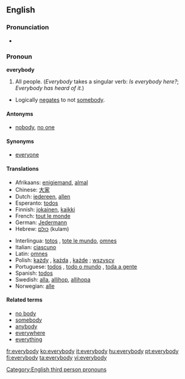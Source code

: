 ==English==

===Pronunciation===
*{{audio|en-us-everybody.ogg|Audio (US)}}

===Pronoun===
'''everybody'''
#All people.  (''Everybody'' takes a singular verb: ''Is everybody here?'';  ''Everybody has heard of it.'')
*Logically [[negates]] to not [[somebody]].

==== Antonyms ====
*[[nobody]], [[no one]]

==== Synonyms ====
*[[everyone]]

====Translations====
{{top}}
*Afrikaans: [[enigiemand]], [[almal]]
*Chinese: [[大家]]
*Dutch: [[iedereen]], [[allen]]
*Esperanto: [[todos]]
*Finnish: [[jokainen]], [[kaikki]]
*French: [[tout le monde]]
*German: [[Jedermann]]
*Hebrew: [[כולם]] (kulam)
{{mid}}
*Interlingua: [[totos]] {{p}}, [[tote le mundo]], [[omnes]] {{p}}
*Italian: [[ciascuno]]
*Latin: [[omnes]]
*Polish: [[każdy]] {{m}}, [[każda]] {{f}}, [[każde]] {{n}} ; [[wszyscy]]
*Portuguese: [[todos]] {{m}} {{p}}, [[todo o mundo]] {{m}}, [[toda a gente]] {{f}}
*Spanish: [[todos]]
*Swedish: [[alla]], [[allihop]], [[allihopa]]
*Norwegian: [[alle]]
{{bottom}}

====Related terms====
*[[no body]]
*[[somebody]]
*[[anybody]]
*[[everywhere]]
*[[everything]]

[[Category:English third person pronouns]]

[[fr:everybody]]
[[ko:everybody]]
[[it:everybody]]
[[hu:everybody]]
[[pt:everybody]]
[[fi:everybody]]
[[ta:everybody]]
[[vi:everybody]]